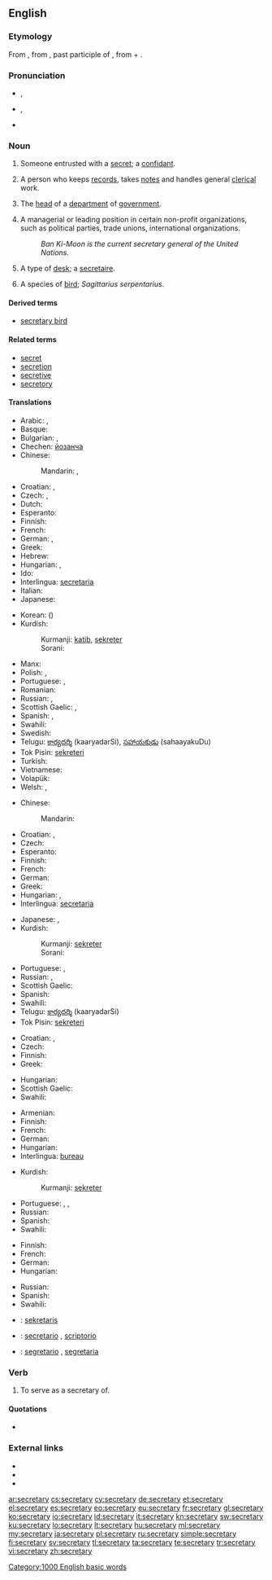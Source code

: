 {{wikipedia|dab=secretary (disambiguation)|secretary}}
==English==

===Etymology===
From {{etyl|ML.}} {{term|lang=la|secretarius||one entrusted with secrets}}, from {{etyl|la}} {{term|lang=la|secretus||private, secret}}, past participle of {{term|lang=la|secernere||to separate, set apart}}, from {{term|lang=la|se-||apart}} + {{term|lang=la|cernere||to separate}}.

===Pronunciation===
* {{a|UK}} {{IPA|/ˈsɛk.ɹəˌtə.ɹi/|/ˈsɛk.ɹə.tɹi/}}, {{SAMPA|/"sEk.r\@%tE.r\i/|/"sEk.r\@.tr\i/}}
* {{a|US}} {{IPA|/ˈsɛkɹətɛɹi/}}, {{SAMPA|/"sEkr\@t@r\i/}}
* {{audio|en-us-secretary.ogg|Audio (US)}}

===Noun===
{{wikipedia}}
{{en-noun|secretaries}}

# {{obsolete}} Someone entrusted with a [[secret]]; a [[confidant]].
# A person who keeps [[records]], takes [[notes]] and handles general [[clerical]] work.
# {{often|capitalized}} The [[head]] of a [[department]] of [[government]].
# A managerial or leading position in certain non-profit organizations, such as political parties, trade unions, international organizations.
#: ''Ban Ki-Moon is the current secretary general of the United Nations.''
# {{US}} A type of [[desk]]; a [[secretaire]].
# A species of [[bird]]; ''Sagittarius serpentarius''.

====Derived terms====
* [[secretary bird]]

====Related terms====
* [[secret]]
* [[secretion]]
* [[secretive]]
* [[secretory]]

====Translations====
{{trans-top|person keeping records and handling clerical work}}
* Arabic: {{t|ar|سكرتير|m|tr=sikritér}}, {{t|ar|سكرتيرة|f|tr=sikritéra}}
* Basque: {{t|eu|idazkari|xs=Basque}}
* Bulgarian: {{t+|bg|секретар|m|tr=sekretar}}, {{t|bg|секретарка|f|tr=sekretarka}}
* Chechen: [[йозанча]]
* Chinese:
*: Mandarin: {{t-|cmn|秘書|sc=Hani}}, {{t-|cmn|秘书|tr=mìshū|sc=Hani}}
* Croatian: {{t-|hr|tajnik|m|alt=tȃjnīk}}, {{t-|hr|tajnica|f|alt=tȃjnica}}
* Czech: {{t|cs|sekretář|m}}, {{t-|cs|sekretářka|f}}
* Dutch: {{t+|nl|secretaresse|f}}
* Esperanto: {{t-|eo|sekretario|xs=Esperanto}}
* Finnish: {{t+|fi|sihteeri}}
* French: {{t+|fr|secrétaire|m|f}}
* German: {{t+|de|Sekretär|m}}, {{t-|de|Sekretärin|f}}
* Greek: {{t+|el|γραμματέας|m|f|tr=gramatéas}}
* Hebrew: {{t-|he|מזכיר|m|tr=mazkir}}
* Hungarian: {{t+|hu|titkár}}, {{t+|hu|titkárnő}}
* Ido: {{t+|io|sekretario|xs=Ido}}
* Interlingua: [[secretaria]] {{f}}
* Italian: {{t+|it|segretario|m}}
* Japanese: {{t-|ja|秘書|tr=ひしょ, hisho}}
{{trans-mid}}
* Korean: {{t|ko|비서|tr=biseo|sc=Kore}} ({{t|ko|秘書|sc=Kore}})
* Kurdish:
*: Kurmanji: [[katib]], [[sekreter]]
*: Sorani: {{t|ku|سکرتێر|tr=sikirtaer|sc=ku-Arab}}
* Manx: {{t|gv|screeudeyr|m}}
* Polish: {{t+|pl|sekretarz|m}}, {{t|pl|sekretarka|f}}
* Portuguese: {{t+|pt|secretário|m}}, {{t+|pt|secretária|f}}
* Romanian: {{t|ro|secretar}}
* Russian: {{t+|ru|секретарь|m|f|tr=sekretár’}}, {{t|ru|секретарша|f|tr=sekretárša}} {{qualifier|colloquial}}
* Scottish Gaelic: {{t-|gd|rùnaire|m|xs=Scottish Gaelic}}, {{t-|gd|clèireach|m|xs=Scottish Gaelic}}
* Spanish: {{t+|es|secretario|m}}, {{t-|es|secretaria|f}}
* Swahili: {{t|sw|karani|xs=Swahili}}
* Swedish: {{t+|sv|sekreterare|c}}
* Telugu: [[కార్యదర్శి]] (kaaryadarSi), [[సహాయకుడు]] (sahaayakuDu)
* Tok Pisin: [[sekreteri]]
* Turkish: {{t+|tr|sekreter}}
* Vietnamese: {{t|vi|thư ký}}
* Volapük: {{t|vo|sekretan}}
* Welsh: {{t|cy|ysgrifenydd|m|xs=Welsh}}, {{t|cy|ysgrifenyddes|f|xs=Welsh}}
{{trans-bottom}}

{{trans-top|head of a department of government}}
* Chinese:
*: Mandarin: {{t-|cmn|大臣|tr=dàchén|sc=Hani}}
* Croatian: {{t-|hr|tajnik|m|alt=tȃjnīk}}, {{t-|hr|tajnica|f|alt=tȃjnica}}
* Czech: {{t|cs|ministr|m}}
* Esperanto: {{t-|eo|sekretario|xs=Esperanto}}
* Finnish: {{t+|fi|ministeri}}
* French: {{t+|fr|secrétaire}}
* German: {{t+|de|Minister|m}}
* Greek: {{t+|el|υπουργός|m|f|tr=ipurgós}}
* Hungarian: {{t+|hu|miniszter}}, {{t-|hu|államtitkár}}
* Interlingua: [[secretaria]] {{f}}
{{trans-mid}}
* Japanese: {{t+|ja|大臣|tr=だいじん, daijin}}, {{t|ja|長官|tr=ちょうかん, chōkan}}
* Kurdish:
*: Kurmanji: [[sekreter]]
*: Sorani: {{t|ku|سکرتێر|tr=sikirtaer|sc=ku-Arab}}
* Portuguese: {{t+|pt|secretário|m}}, {{t+|pt|secretária|f}}
* Russian: {{t+|ru|министр|m|tr=minístr}}, {{t+|ru|секретарь|m|tr=sekretár’}}
* Scottish Gaelic: {{t-|gd|rùnaire|m|xs=Scottish Gaelic}}
* Spanish: {{t+|es|secretario|m}}
* Swahili: {{t|sw|karani|xs=Swahili}}
* Telugu: [[కార్యదర్శి]] (kaaryadarSi)
* Tok Pisin: [[sekreteri]]
{{trans-bottom}}

{{trans-top|leading or managerial position in certain organizations}}
* Croatian: {{t-|hr|tajnik|m|alt=tȃjnīk}}, {{t-|hr|tajnica|f|alt=tȃjnica}}
* Czech: {{t-|cs|tajemník|m}}
* Finnish: {{t+|fi|sihteeri}}
* Greek: {{t+|el|γραμματέας|m|f|tr=gramatéas}}
{{trans-mid}}
* Hungarian: {{t-|hu|főtitkár}}
* Scottish Gaelic: {{t-|gd|rùnaire|m|xs=Scottish Gaelic}}
* Swahili: {{t|sw|karani|xs=Swahili}}
{{trans-bottom}}

{{trans-top|type of desk}}
* Armenian: {{t-|hy|գրասեղան|tr=graseġan}}
* Finnish: {{t+|fi|kirjoituspöytä}}
* French: {{t+|fr|secrétaire}}
* German: {{t-|de|Schreibsekretär|m}}
* Hungarian: {{t-|hu|szekreter}}
* Interlingua: [[bureau]]
{{trans-mid}}
* Kurdish:
*: Kurmanji: [[sekreter]]
* Portuguese: {{t+|pt|escrivaninha|f}}, {{t|pt|secretária|f}}, {{qualifier|portugal}} {{t|pt|secretária}}
* Russian: {{t|ru|секретер|m|tr=sekretér}}
* Spanish: {{t+|es|escribanía|f}}
* Swahili: {{t|sw|makarani|xs=Swahili}}
{{trans-bottom}}

{{trans-top|sagittarius serpentarius}}
* Finnish: {{t+|fi|sihteeri}}
* French: {{t-|fr|messager serpentaire}}
* German: {{t+|de|Sekretär}}
* Hungarian: {{t-|hu|kígyászkeselyű}}
{{trans-mid}}
* Russian: {{t|ru|птица-секретарь|f|tr=ptíca-sekretár’}}
* Spanish: {{t-|es|serpentario|m}}
* Swahili: {{t|sw|makarani|xs=Swahili}}
{{trans-bottom}}

{{checktrans-top}}
* {{ttbc|id}}: [[sekretaris]]
* {{ttbc|ia}}: [[secretario]] {{m}}, [[scriptorio]]
* {{ttbc|it}}: [[segretario]] {{m}}, [[segretaria]] {{f}}
{{trans-bottom}}

===Verb===
{{en-verb|secretar|i|ed}}

# {{transitive}} To serve as a secretary of.

====Quotations====
* {{seeCites}}

===External links===
* {{R:Webster 1913}}
* {{R:Century 1911}}
* {{R:OneLook}}

[[Category:1000 English basic words]]

[[ar:secretary]]
[[cs:secretary]]
[[cy:secretary]]
[[de:secretary]]
[[et:secretary]]
[[el:secretary]]
[[es:secretary]]
[[eo:secretary]]
[[eu:secretary]]
[[fr:secretary]]
[[gl:secretary]]
[[ko:secretary]]
[[io:secretary]]
[[id:secretary]]
[[it:secretary]]
[[kn:secretary]]
[[sw:secretary]]
[[ku:secretary]]
[[lo:secretary]]
[[lt:secretary]]
[[hu:secretary]]
[[ml:secretary]]
[[my:secretary]]
[[ja:secretary]]
[[pl:secretary]]
[[ru:secretary]]
[[simple:secretary]]
[[fi:secretary]]
[[sv:secretary]]
[[tl:secretary]]
[[ta:secretary]]
[[te:secretary]]
[[tr:secretary]]
[[vi:secretary]]
[[zh:secretary]]
